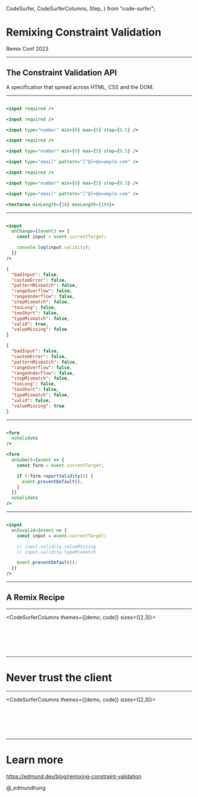   CodeSurfer,
  CodeSurferColumns,
  Step,
} from "code-surfer";


<Layout>

# Remixing Constraint Validation

Remix Conf 2023

</Layout>

---

<Layout>

## The Constraint Validation API

A specification that spread across HTML, CSS and the DOM.

</Layout>

---

<CodeSurfer theme={code}>

```jsx title="Validation Attributes"


```

```jsx title="Validation Attributes"
<input required />
```

```jsx title="Validation Attributes"
<input required />

<input type="number" min={0} max={5} step={0.5} />
```

```jsx title="Validation Attributes"
<input required />

<input type="number" min={0} max={5} step={0.5} />

<input type="email" pattern="[^@]+@example.com" />
```

```jsx title="Validation Attributes"
<input required />

<input type="number" min={0} max={5} step={0.5} />

<input type="email" pattern="[^@]+@example.com" />

<textarea minLength={10} maxLength={100}>
```

</CodeSurfer>

---

<CodeSurfer theme={code}>

```jsx title="ValidityState"


```

```jsx title="ValidityState"
<input
  onChange={(event) => {
    const input = event.currentTarget;

    console.log(input.validity);
  }}
/>
```

```json title="ValidityState"
{
  "badInput": false,
  "customError": false,
  "patternMismatch": false,
  "rangeOverflow": false,
  "rangeUnderflow": false,
  "stepMismatch": false,
  "tooLong": false,
  "tooShort": false,
  "typeMismatch": false,
  "valid": true,
  "valueMissing": false
}
```

```json title="ValidityState" subtitle="When a required input is empty"
{
  "badInput": false,
  "customError": false,
  "patternMismatch": false,
  "rangeOverflow": false,
  "rangeUnderflow": false,
  "stepMismatch": false,
  "tooLong": false,
  "tooShort": false,
  "typeMismatch": false,
  "valid": false,
  "valueMissing": true
}
```

</CodeSurfer>

---

<CodeSurfer theme={code}>

```jsx title="noValidate"


```

```jsx title="noValidate"
<form
  noValidate
/>
```

```jsx title="noValidate"
<form
  onSubmit={event => {
    const form = event.currentTarget;

    if (!form.reportValidity()) {
      event.preventDefault();
    }
  }}
  noValidate
/>
```

</CodeSurfer>

---

<CodeSurfer theme={code}>

```jsx title="The invalid event"


```

```jsx title="The invalid event"
<input
  onInvalid={event => {
    const input = event.currentTarget;

    // input.validity.valueMissing
    // input.validity.typeMismatch

    event.preventDefault();
  }}
/>
```

</CodeSurfer>

---

<Layout>

## A Remix Recipe

</Layout>

---

<CodeSurferColumns themes={[demo, code]} sizes={[2,3]}>

<Step>

<Example src="./examples/basic" />

```jsx file=./01.BaseExample.jsx
```

</Step>

<Step subtitle="Prepare a state that manages error message of each field">

<Example src="./examples/error" />

```jsx file=./02.Preparation.jsx
```

</Step>

<Step subtitle="Capturing validation message with the invalid event">

<Example src="./examples/invalid-event" />

```jsx file=./03.ReportingErrors.jsx
```

</Step>

<Step subtitle="Ensuring messages are reset before reporting new errors">

<Example src="./examples/novalidate" />

```jsx file=./04.EnhancingValidation.jsx
```

</Step>

<Step subtitle="Customizing messages with the validity state">

<Example src="./examples/validitystate" />

```jsx file=./05.CustomizeMessages.jsx
```

</Step>

<Step subtitle="Processing the form data on action">

<Example src="./examples/nojs" />

```jsx file=./06.Action.jsx
```

</Step>

</CodeSurferColumns>

---

<Layout>

# Never trust the client

</Layout>

---

<CodeSurferColumns themes={[demo, code]} sizes={[2,3]}>

<Step>

<Example src="./examples/nojs" />

```jsx 49:69 file=./06.Action.jsx
```

</Step>

<Step subtitle="Extract schema">

<Example src="./examples/nojs" />

```jsx 68,77 file=./07.ExtractSchema.jsx
```
</Step>

<Step subtitle="Extract schema">

<Example src="./examples/nojs" />

```diff 5:15
```
</Step>

<Step subtitle="The secret sauce">

<Example src="./examples/nojs" />

```jsx 1 file=./08.SecretSauce.jsx
```

</Step>

<Step subtitle="Parse formdata with the schema">

<Example src="./examples/nojs" />

```diff 31:43
```

</Step>

<Step subtitle="Ensure client errors are synced with server">

<Example src="./examples/nojs" />

```jsx file=./09.SyncState.jsx
```

</Step>

</CodeSurferColumns>

---

<Layout>

# Learn more

https://edmund.dev/blog/remixing-constraint-validation

@_edmundhung

</Layout>